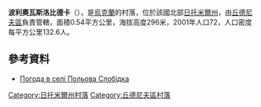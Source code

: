 {{coord|49|47|37|N|28|13|17|E|scale:30000|display=title}}

'''波利奧瓦斯洛比德卡'''（{{lang-uk|Польова Слобідка}}），是[[烏克蘭|烏克蘭]]的村落，位於該國北部[[日托米爾州|日托米爾州]]，由[[丘德尼夫區|丘德尼夫區]]負責管轄，面積0.54平方公里，海拔高度296米，2001年人口72，人口密度每平方公里132.6人。

==參考資料== 
* [http://weather.in.ua/ua/zhitomirskaja/21182 Погода в селі Польова Слобідка]{{Wayback|url=http://weather.in.ua/ua/zhitomirskaja/21182 |date=20111219153819 }}

{{DEFAULTSORT:Польова Слобідка}}
[[Category:日托米爾州村落|Category:日托米爾州村落]]
[[Category:丘德尼夫區村落|Category:丘德尼夫區村落]]


{{Zhytomyr-geo-stub}}